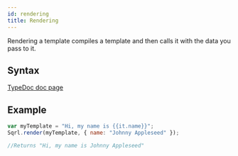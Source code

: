 ```yaml
---
id: rendering
title: Rendering
---
```


Rendering a template compiles a template and then calls it with the data you pass to it.

## Syntax

[TypeDoc doc page](https://squirrellyjs.github.io/squirrelly/modules/_render_.html#render)

## Example

```js
var myTemplate = "Hi, my name is {{it.name}}";
Sqrl.render(myTemplate, { name: "Johnny Appleseed" });

//Returns "Hi, my name is Johnny Appleseed"
```
